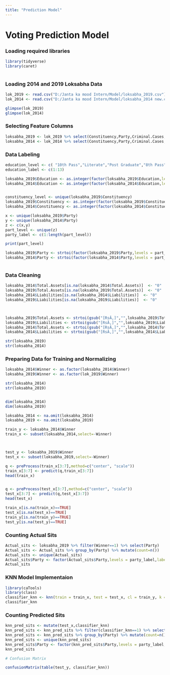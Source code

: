 ---
title: "Prediction Model"
---

# Voting Prediction Model

### Loading required libraries
 
```{r}
library(tidyverse)
library(caret)
 
```


### Loading 2014 and 2019 Loksabha Data

```{r}

lok_2019 <- read.csv("D:/Janta ka mood Intern/Model/loksabha_2019.csv")
lok_2014 <- read.csv("D:/Janta ka mood Intern/Model/loksabha_2014 new.csv")

glimpse(lok_2019)
glimpse(lok_2014)

```



### Selecting Feature Columns

``` {r}
loksabha_2019 <- lok_2019 %>% select(Constituency,Party,Criminal.Cases,Education,Age,Winner,Total.Assets,Liabilities)
loksabha_2014 <- lok_2014 %>% select(Constituency,Party,Criminal.Cases,Education,Age,Winner,Total.Assets,Liabilities)


```


### Data Labeling

```{r}
education_level <- c( "10th Pass","Literate","Post Graduate","8th Pass", "12th Pass","Graduate","Others","Graduate Professional","Doctorate","5th Pass","Not Given","Illiterate","")
education_label <- c(1:13)

loksabha_2019$Education <- as.integer(factor(loksabha_2019$Education,levels = education_level, labels = education_label))
loksabha_2014$Education <- as.integer(factor(loksabha_2014$Education,levels = education_level,labels = education_label))


constituency_level <- unique(loksabha_2019$Constituency)
loksabha_2019$Constituency <- as.integer(factor(loksabha_2019$Constituency,levels = constituency_level,labels = c(1:40)))
loksabha_2014$Constituency <- as.integer(factor(loksabha_2014$Constituency,levels = constituency_level,labels = c(1:40)))

x <- unique(loksabha_2019$Party)
y <- unique(loksabha_2014$Party)
z <- c(x,y)
part_level <- unique(z)
party_label <- c(1:length(part_level))

print(part_level)

loksabha_2019$Party <- strtoi(factor(loksabha_2019$Party,levels = part_level,labels = party_label))
loksabha_2014$Party <- strtoi(factor(loksabha_2014$Party,levels = part_level,labels = party_label))



```

### Data Cleaning

```{r}

loksabha_2014$Total.Assets[is.na(loksabha_2014$Total.Assets)]  <- "0"
loksabha_2019$Total.Assets[is.na(loksabha_2019$Total.Assets)]  <- "0"
loksabha_2014$Liabilities[is.na(loksabha_2014$Liabilities)]  <- "0"
loksabha_2019$Liabilities[is.na(loksabha_2019$Liabilities)]  <- "0"



loksabha_2019$Total.Assets <- strtoi(gsub("[RsÂ,]","",loksabha_2019$Total.Assets))
loksabha_2019$Liabilities <- strtoi(gsub("[RsÂ,]","",loksabha_2019$Liabilities))
loksabha_2014$Total.Assets <- strtoi(gsub("[RsÂ,]","",loksabha_2014$Total.Assets))
loksabha_2014$Liabilities <- strtoi(gsub("[RsÂ,]","",loksabha_2014$Liabilities))

str(loksabha_2019)
str(loksabha_2014)

```


### Preparing Data for Training and Normalizing

```{r}

loksabha_2014$Winner <- as.factor(loksabha_2014$Winner)
loksabha_2019$Winner <- as.factor(lok_2019$Winner)

str(loksabha_2014)
str(loksabha_2019)


dim(loksabha_2014)
dim(loksabha_2019)

loksabha_2014 <- na.omit(loksabha_2014)
loksabha_2019 <- na.omit(loksabha_2019)

train_y <- loksabha_2014$Winner
train_x <- subset(loksabha_2014,select=-Winner)



test_y <- loksabha_2019$Winner
test_x <- subset(loksabha_2019,select=-Winner)

q <- preProcess(train_x[3:7],method=c("center", "scale"))
train_x[3:7] <- predict(q,train_x[3:7])
head(train_x)


q <- preProcess(test_x[3:7],method=c("center", "scale"))
test_x[3:7] <- predict(q,test_x[3:7])
head(test_x)

train_x[is.na(train_x)==TRUE]
test_x[is.na(test_x)==TRUE]
train_y[is.na(train_y)==TRUE]
test_y[is.na(test_y)==TRUE]


```


###  Counting Actual Sits

```{r}
Actual_sits <- loksabha_2019 %>% filter(Winner==1) %>% select(Party)
Actual_sits <- Actual_sits %>% group_by(Party) %>% mutate(count=n())
Actual_sits <- unique(Actual_sits)
Actual_sits$Party <- factor(Actual_sits$Party,levels = party_label,labels = part_level)
Actual_sits

```

### KNN Model Implementaion

```{r}

library(caTools)
library(class)
classifier_knn <- knn(train = train_x, test = test_x, cl = train_y, k = 2)
classifier_knn

```

### Counting Predicted Sits

```{r}

knn_pred_sits <- mutate(test_x,classifier_knn)
knn_pred_sits <- knn_pred_sits %>% filter(classifier_knn==1) %>% select(Party)
knn_pred_sits <- knn_pred_sits %>% group_by(Party) %>% mutate(count=n())
knn_pred_sits <- unique(knn_pred_sits)
knn_pred_sits$Party <- factor(knn_pred_sits$Party,levels = party_label,labels = part_level)
knn_pred_sits

# Confusion Matrix

confusionMatrix(table(test_y, classifier_knn))

```